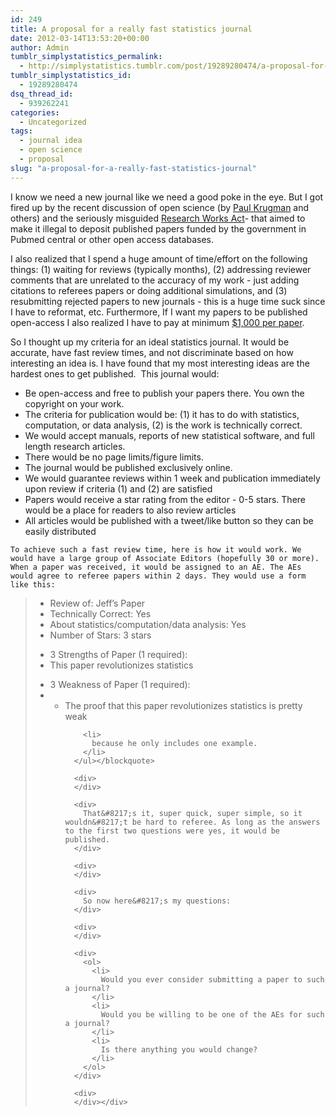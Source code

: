 ```yaml
---
id: 249
title: A proposal for a really fast statistics journal
date: 2012-03-14T13:53:20+00:00
author: Admin
tumblr_simplystatistics_permalink:
  - http://simplystatistics.tumblr.com/post/19289280474/a-proposal-for-a-really-fast-statistics-journal
tumblr_simplystatistics_id:
  - 19289280474
dsq_thread_id:
  - 939262241
categories:
  - Uncategorized
tags:
  - journal idea
  - open science
  - proposal
slug: "a-proposal-for-a-really-fast-statistics-journal"
---
```

I know we need a new journal like we need a good poke in the eye. But I got fired up by the recent discussion of open science (by <a href="http://krugman.blogs.nytimes.com/2012/01/17/open-science-and-the-econoblogosphere/" target="_blank">Paul Krugman</a> and others) and the seriously misguided <a href="http://en.wikipedia.org/wiki/Research_Works_Act" target="_blank">Research Works Act</a>- that aimed to make it illegal to deposit published papers funded by the government in Pubmed central or other open access databases.

<div>
  <span>I also realized that I spend a huge amount of time/effort on the following things: (1) waiting for reviews (typically months), (2) addressing reviewer comments that are unrelated to the accuracy of my work - just adding citations to referees papers or doing additional simulations, and (3) resubmitting rejected papers to new journals - this is a huge time suck since I have to reformat, etc. Furthermore, If I want my papers to be published open-access I also realized I have to pay at minimum <a href="http://simplystatistics.tumblr.com/post/12286350206/free-access-publishing-is-awesome-but-expensive-how" target="_blank">$1,000 per paper</a>. </span></p> 
  
  <p>
    <span>So I thought up my criteria for an ideal statistics journal. It would be accurate, have fast review times, and not discriminate based on how interesting an idea is. I have found that my most interesting ideas are the hardest ones to get published.  This journal would:</span>
  </p>
  
  <ul>
    <li>
      Be open-access and free to publish your papers there. You own the copyright on your work. 
    </li>
    <li>
      The criteria for publication would be: (1) it has to do with statistics, computation, or data analysis, (2) is the work is technically correct. 
    </li>
    <li>
      We would accept manuals, reports of new statistical software, and full length research articles. 
    </li>
    <li>
      There would be no page limits/figure limits. 
    </li>
    <li>
      The journal would be published exclusively online. 
    </li>
    <li>
      We would guarantee reviews within 1 week and publication immediately upon review if criteria (1) and (2) are satisfied
    </li>
    <li>
      Papers would receive a star rating from the editor - 0-5 stars. There would be a place for readers to also review articles
    </li>
    <li>
      All articles would be published with a tweet/like button so they can be easily distributed
    </li>
  </ul>
  
  <div>
  </div>
  
  <div>
    To achieve such a fast review time, here is how it would work. We would have a large group of Associate Editors (hopefully 30 or more). When a paper was received, it would be assigned to an AE. The AEs would agree to referee papers within 2 days. They would use a form like this:
  </div>
  
  <div>
  </div>
  
  <blockquote>
    <ul>
      <li>
        Review of: Jeff&#8217;s Paper
      </li>
      <li>
        Technically Correct: Yes
      </li>
      <li>
        About statistics/computation/data analysis: Yes
      </li>
      <li>
        Number of Stars: 3 stars
      </li>
    </ul>
    
    <p>
      <ul>
        <li>
          3 Strengths of Paper (1 required): 
        </li>
        <li>
          This paper revolutionizes statistics 
        </li>
      </ul>
      
      <p>
        <ul>
          <li>
            3 Weakness of Paper (1 required): 
          </li>
          <li>
            * The proof that this paper revolutionizes statistics is pretty weak
          </li>
          <li>
            because he only includes one example.
          </li>
        </ul></blockquote> 
        
        <div>
        </div>
        
        <div>
          That&#8217;s it, super quick, super simple, so it wouldn&#8217;t be hard to referee. As long as the answers to the first two questions were yes, it would be published. 
        </div>
        
        <div>
        </div>
        
        <div>
          So now here&#8217;s my questions: 
        </div>
        
        <div>
        </div>
        
        <div>
          <ol>
            <li>
              Would you ever consider submitting a paper to such a journal?
            </li>
            <li>
              Would you be willing to be one of the AEs for such a journal? 
            </li>
            <li>
              Is there anything you would change? 
            </li>
          </ol>
        </div>
        
        <div>
        </div></div>
